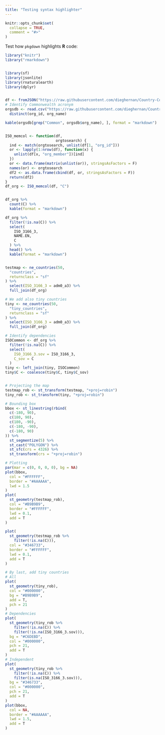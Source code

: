 ```yaml
---
title: "Testing syntax highlighter"
---
```


```r
knitr::opts_chunk$set(
  collapse = TRUE,
  comment = "#>"
)
```

Test how `pkgdown` highlights **R** code:


```r
library("knitr")
library("rmarkdown")


library(sf)
library(jsonlite)
library(rnaturalearth)
library(dplyr)


df <- fromJSON("https://raw.githubusercontent.com/dieghernan/Country-Codes-and-International-Organizations/master/outputs/Countrycodesfull.json")
# Identify Commonwealth acronym
orgsdb <- read.csv("https://raw.githubusercontent.com/dieghernan/Country-Codes-and-International-Organizations/master/outputs/CountrycodesOrgs.csv") %>%
  distinct(org_id, org_name)

kable(orgsdb[grep("Common", orgsdb$org_name), ], format = "markdown")


ISO_memcol <- function(df,
                       orgtosearch) {
  ind <- match(orgtosearch, unlist(df[1, "org_id"]))
  or <- lapply(1:nrow(df), function(x) {
    unlist(df[x, "org_member"])[ind]
  })
  or <- data.frame(matrix(unlist(or)), stringsAsFactors = F)
  names(or) <- orgtosearch
  df2 <- as.data.frame(cbind(df, or, stringsAsFactors = F))
  return(df2)
}
df_org <- ISO_memcol(df, "C")


df_org %>%
  count(C) %>%
  kable(format = "markdown")

df_org %>%
  filter(!is.na(C)) %>%
  select(
    ISO_3166_3,
    NAME.EN,
    C
  ) %>%
  head() %>%
  kable(format = "markdown")


testmap <- ne_countries(50,
  "countries",
  returnclass = "sf"
) %>%
  select(ISO_3166_3 = adm0_a3) %>%
  full_join(df_org)

# We add also tiny countries
tiny <- ne_countries(50,
  "tiny_countries",
  returnclass = "sf"
) %>%
  select(ISO_3166_3 = adm0_a3) %>%
  full_join(df_org)

# Identify dependencies
ISOCommon <- df_org %>%
  filter(!is.na(C)) %>%
  select(
    ISO_3166_3.sov = ISO_3166_3,
    C_sov = C
  )
tiny <- left_join(tiny, ISOCommon)
tiny$C <- coalesce(tiny$C, tiny$C_sov)


# Projecting the map
testmap_rob <- st_transform(testmap, "+proj=robin")
tiny_rob <- st_transform(tiny, "+proj=robin")

# Bounding box
bbox <- st_linestring(rbind(
  c(-180, 90),
  c(180, 90),
  c(180, -90),
  c(-180, -90),
  c(-180, 90)
)) %>%
  st_segmentize(5) %>%
  st_cast("POLYGON") %>%
  st_sfc(crs = 4326) %>%
  st_transform(crs = "+proj=robin")

# Plotting
par(mar = c(0, 0, 0, 0), bg = NA)
plot(bbox,
  col = "#FFFFFF",
  border = "#AAAAAA",
  lwd = 1.5
)
plot(
  st_geometry(testmap_rob),
  col = "#B9B9B9",
  border = "#FFFFFF",
  lwd = 0.1,
  add = T
)

plot(
  st_geometry(testmap_rob %>%
    filter(!is.na(C))),
  col = "#346733",
  border = "#FFFFFF",
  lwd = 0.1,
  add = T
)

# By last, add tiny countries
# All
plot(
  st_geometry(tiny_rob),
  col = "#000000",
  bg = "#B9B9B9",
  add = T,
  pch = 21
)
# Dependencies
plot(
  st_geometry(tiny_rob %>%
    filter(!is.na(C)) %>%
    filter(!is.na(ISO_3166_3.sov))),
  bg = "#C6DEBD",
  col = "#000000",
  pch = 21,
  add = T
)
# Independent
plot(
  st_geometry(tiny_rob %>%
    filter(!is.na(C)) %>%
    filter(is.na(ISO_3166_3.sov))),
  bg = "#346733",
  col = "#000000",
  pch = 21,
  add = T
)
plot(bbox,
  col = NA,
  border = "#AAAAAA",
  lwd = 1.5,
  add = T
)
```
